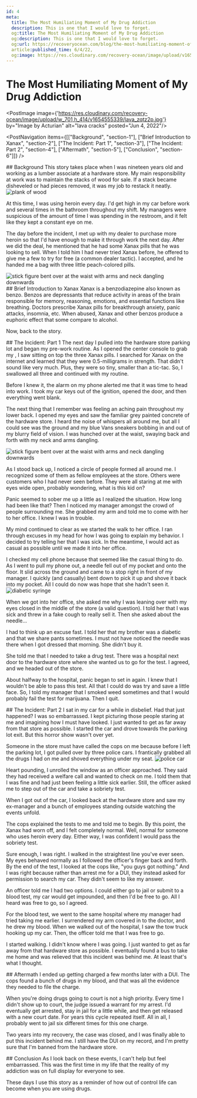 ```yaml
---
id: 4
meta:
  title: The Most Humiliating Moment of My Drug Addiction
  description: This is one that I would love to forget.
  og:title: The Most Humiliating Moment of My Drug Addiction
  og:description: This is one that I would love to forget.
  og:url: https://recoveryocean.com/blog/the-most-humiliating-moment-of-my-drug-addiction
  article:published_time: 6/4/22,
  og:image: https://res.cloudinary.com/recovery-ocean/image/upload/v1654555339/lava_zqtz2p.jpg
---
```


# The Most Humiliating Moment of My Drug Addiction
<PostImage image={'https://res.cloudinary.com/recovery-ocean/image/upload/w_701,h_414/v1654555339/lava_zqtz2p.jpg'} by="Image by Acturian" alt="lava cracks" posted="Jun 4, 2022"/>

<PostNavigation items={[["Background", "section-1"], ["Brief Introduction to Xanax", "section-2"], ["The Incident: Part 1", "section-3"], ["The Incident: Part 2", "section-4"], ["Aftermath", "section-5"], ["Conclusion", "section-6"]]} />

<div id="section-1"></div>
## Background
This story takes place when I was nineteen years old and working as a lumber associate at a hardware store. My main responsibility at work was to maintain the stacks of wood for sale. If a stack became disheveled or had pieces removed, it was my job to restack it neatly. 

<img src={image2} alt="plank of wood" className="w-32 mx-auto" />

At this time, I was using heroin every day. I'd get high in my car before work and several times in the bathroom throughout my shift. My managers were suspicious of the amount of time I was spending in the restroom, and it felt like they kept a constant eye on me. 

The day before the incident, I met up with my dealer to purchase more heroin so that I'd have enough to make it through work the next day. After we did the deal, he mentioned that he had some Xanax pills that he was looking to sell. When I told him I had never tried Xanax before, he offered to give me a few to try for free (a common dealer tactic). I accepted, and he handed me a bag with three little peach-colored pills.

<img src={image3} alt="stick figure bent over at the waist with arms and neck dangling downwards" className="w-32 mx-auto" />

<div id="section-2"></div>
## Brief Introduction to Xanax
Xanax is a benzodiazepine also known as benzo. Benzos are depressants that reduce activity in areas of the brain responsible for memory, reasoning, emotions, and essential functions like breathing. Doctors prescribe Xanax pills for breakthrough anxiety, panic attacks, insomnia, etc. When abused, Xanax and other benzos produce a euphoric effect that some compare to alcohol. 

Now, back to the story.

<div id="section-3"></div>
## The Incident: Part 1
The next day I pulled into the hardware store parking lot and began my pre-work routine. As I opened the center console to grab my <Tooltip word="kit" tooltip="Contains drugs and paraphernalia" />, I saw sitting on top the three Xanax pills. I searched for Xanax on the internet and learned that they were 0.5-milligrams in strength. That didn't sound like very much. Plus, they were so tiny, smaller than a tic-tac. So, I swallowed all three and continued with my routine. 

Before I knew it, the alarm on my phone alerted me that it was time to head into work. I took my car keys out of the ignition, opened the door, and then everything went blank.

The next thing that I remember was feeling an aching pain throughout my lower back. I opened my eyes and saw the familiar grey painted concrete of the hardware store. I heard the noise of whispers all around me, but all I could see was the ground and my blue Vans sneakers bobbing in and out of my blurry field of vision. I was hunched over at the waist, swaying back and forth with my neck and arms dangling. 

<img src={image} alt="stick figure bent over at the waist with arms and neck dangling downwards" className="w-32 mx-auto" />

As I stood back up, I noticed a circle of people formed all around me. I recognized some of them as fellow employees at the store. Others were customers who I had never seen before. They were all staring at me with eyes wide open, probably wondering, what is this kid on? 

Panic seemed to sober me up a little as I realized the situation. How long had been <Tooltip word="nodded out" tooltip="Durg induced state" /> like that? Then I noticed my manager amongst the crowd of people surrounding me. She grabbed my arm and told me to come with her to her office. I knew I was in trouble. 

My mind continued to clear as we started the walk to her office. I ran through excuses in my head for how I was going to explain my behavior. I decided to try telling her that I was sick. In the meantime, I would act as casual as possible until we made it into her office.

I checked my cell phone because that seemed like the casual thing to do. As I went to pull my phone out, a needle fell out of my pocket and onto the floor. It slid across the ground and came to a stop right in front of my manager. I quickly (and casually) bent down to pick it up and shove it back into my pocket. All I could do now was hope that she hadn't seen it.
<img src={image4} alt="diabetic syringe" className="w-44 mx-auto" />

When we got into her office, she asked me why I was leaning over with my eyes closed in the middle of the store (a valid question). I told her that I was sick and threw in a fake cough to really sell it. Then she asked about the needle... 

I had to think up an excuse fast. I told her that my brother was a diabetic and that we share pants sometimes. I must not have noticed the needle was there when I got dressed that morning. She didn't buy it.

She told me that I needed to take a drug test. There was a hospital next door to the hardware store where she wanted us to go for the test. I agreed, and we headed out of the store. 

About halfway to the hospital, panic began to set in again. I knew that I wouldn't be able to pass this test. All that I could do was try and save a little face. So, I told my manager that I smoked weed sometimes and that I would probably fail the test for marijuana. Then I quit. 

<div id="section-4"></div>
## The Incident: Part 2
I sat in my car for a while in disbelief. Had that just happened? I was so embarrassed. I kept picturing those people staring at me and imagining how I must have looked. I just wanted to get as far away from that store as possible. I started the car and drove towards the parking lot exit. But this horror show wasn't over yet.

Someone in the store must have called the cops on me because before I left the parking lot, I got pulled over by three police cars. I frantically grabbed all the drugs I had on me and shoved everything under my seat.
<img src={image5} alt="police car" className="w-32 mx-auto" />

Heart pounding, I unrolled the window as an officer approached. They said they had received a welfare call and wanted to check on me. I told them that I was fine and had just been feeling a little sick earlier. Still, the officer asked me to step out of the car and take a sobriety test. 

When I got out of the car, I looked back at the hardware store and saw my ex-manager and a bunch of employees standing outside watching the events unfold. 

The cops explained the tests to me and told me to begin. By this point, the Xanax had worn off, and I felt completely normal. Well, normal for someone who uses heroin every day. Either way, I was confident I would pass the sobriety test.

Sure enough, I was right. I walked in the straightest line you've ever seen. My eyes behaved normally as I followed the officer's finger back and forth. By the end of the test, I looked at the cops like, "you guys got nothing." And I was right because rather than arrest me for a DUI, they instead asked for permission to search my car. They didn't seem to like my answer.

An officer told me I had two options. I could either go to jail or submit to a blood test, my car would get impounded, and then I'd be free to go. All I heard was free to go, so I agreed.

For the blood test, we went to the same hospital where my manager had tried taking me earlier. I surrendered my arm covered in <Tooltip word="track marks" tooltip="Scars from injecting drugs" /> to the doctor, and he drew my blood. When we walked out of the hospital, I saw the tow truck hooking up my car. Then, the officer told me that I was free to go.

I started walking. I didn't know where I was going. I just wanted to get as far away from that hardware store as possible. I eventually found a bus to take me home and was relieved that this incident was behind me. At least that's what I thought. 

<div id="section-5"></div>
## Aftermath
I ended up getting charged a few months later with a DUI. The cops found a bunch of drugs in my blood, and that was all the evidence they needed to file the charge. 

When you're doing drugs going to court is not a high priority. Every time I didn't show up to court, the judge issued a warrant for my arrest. I'd eventually get arrested, stay in jail for a little while, and then get released with a new court date. For years this cycle repeated itself. All in all, I probably went to jail six different times for this one charge.

Two years into my recovery, the case was closed, and I was finally able to put this incident behind me. I still have the DUI on my record, and I'm pretty sure that I'm banned from the hardware store.

<div id="section-6"></div>
## Conclusion
As I look back on these events, I can't help but feel embarrassed. This was the first time in my life that the reality of my addiction was on full display for everyone to see.

These days I use this story as a reminder of how out of control life can become when you are using drugs. 